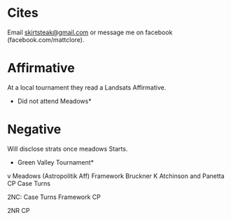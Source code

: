 =Cites= 
Email [[mailto:skirtsteak@gmail.com|skirtsteak@gmail.com]] or message me on facebook (facebook.com/mattclore).
=Affirmative= 
At a local tournament they read a Landsats Affirmative.

*Did not attend Meadows*
=Negative= 
Will disclose strats once meadows Starts.

*Green Valley Tournament*
v Meadows (Astropolitik Aff)
Framework
Bruckner K
Atchinson and Panetta CP
Case Turns

2NC:
Case Turns
Framework
CP

2NR
CP